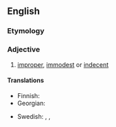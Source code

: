 ==English==

===Etymology===
{{prefix|en|in|decorous}}

===Adjective===
{{en-adj}}

# [[improper]], [[immodest]] or [[indecent]]

====Translations====
{{trans-top|improper}}
* Finnish: {{t+|fi|sopimaton}}
* Georgian: {{t|ka|უდიერი}}
{{trans-mid}}
* Swedish: {{t+|sv|opassande}}, {{t+|sv|otillbörlig}}, {{t|sv|otillständig}}
{{trans-bottom}}